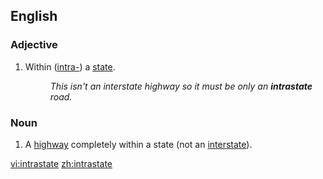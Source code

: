 ==English==
===Adjective===
{{en-adj|-}}

#{{US}}Within ([[intra-]]) a [[state]].
#:''This isn't an interstate highway so it must be only an '''intrastate''' road.''

===Noun===
{{en-noun}}

#{{US}}A [[highway]] completely within a state (not an [[interstate]]).

[[vi:intrastate]]
[[zh:intrastate]]
